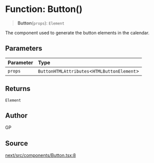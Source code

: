 # Function: Button()

> **Button**(`props`): `Element`

The component used to generate the button elements in the calendar.

## Parameters

| Parameter | Type |
| :------ | :------ |
| `props` | `ButtonHTMLAttributes`\<`HTMLButtonElement`\> |

## Returns

`Element`

## Author

GP

## Source

[next/src/components/Button.tsx:8](https://github.com/gpbl/react-day-picker/blob/6515ed496/next/src/components/Button.tsx#L8)
